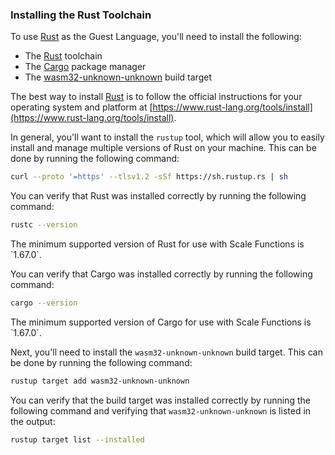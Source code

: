 ### Installing the Rust Toolchain

To use [Rust](https://www.rust-lang.org) as the Guest Language, you'll need to install the following:
- The [Rust](https://www.rust-lang.org/tools/install) toolchain
- The [Cargo](https://doc.rust-lang.org/cargo/getting-started/installation.html) package manager
- The [wasm32-unknown-unknown](https://doc.rust-lang.org/cargo/reference/specifying-dependencies.html#platform-specific-dependencies) build target

The best way to install [Rust](https://www.rust-lang.org/tools/install) is to follow the official instructions for
your operating system and platform at [https://www.rust-lang.org/tools/install](https://www.rust-lang.org/tools/install).

In general, you'll want to install the `rustup` tool, which will allow you to easily install and manage multiple
versions of Rust on your machine. This can be done by running the following command:

```bash
curl --proto '=https' --tlsv1.2 -sSf https://sh.rustup.rs | sh
```

You can verify that Rust was installed correctly by running the following command:

```bash
rustc --version
```

<Info>
    The minimum supported version of Rust for use with Scale Functions is `1.67.0`.
</Info>

You can verify that Cargo was installed correctly by running the following command:

```bash
cargo --version
```

<Info>
    The minimum supported version of Cargo for use with Scale Functions is `1.67.0`.
</Info>

Next, you'll need to install the `wasm32-unknown-unknown` build target. This can be done by running the following
command:

```bash
rustup target add wasm32-unknown-unknown
```

You can verify that the build target was installed correctly by running the following command and verifying that
`wasm32-unknown-unknown` is listed in the output:

```bash
rustup target list --installed
```